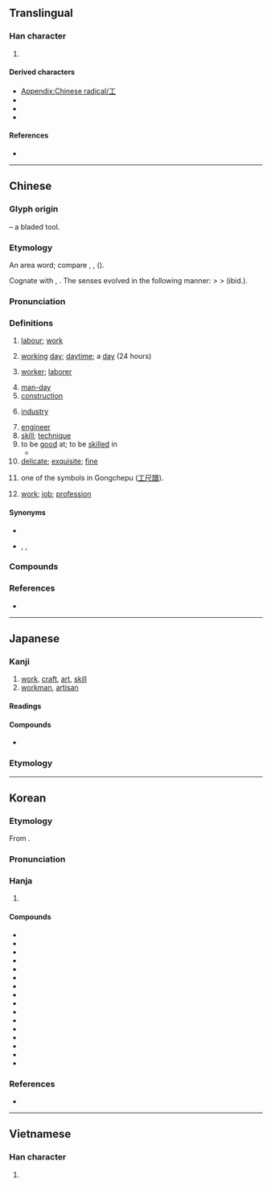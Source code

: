 {{also|エ|ㆲ|Appendix:Variations of "i"|uni=auto}}
{{character info}}
{{character info|⼯}}
==Translingual==
{{stroke order|type=animate}}

===Han character===
{{Han char|rn=48|rad=工|as=00|sn=3|four=10100|canj=MLM|ids=⿱一丄,⿱丅一}}

# {{mul-kangxi radical-def}}

====Derived characters====
* [[Appendix:Chinese radical/工]]
* {{l|mul|[[仜]], [[冮]], [[叿]], [[𡉎]], [[妅]], [[屸]], [[𢓁]], [[𢖷]], [[扛]], [[江]], [[𨸖]], [[𪰆]], [[杠]], [[𬇔]], [[灴]], [[玒]], [[肛]], [[𬒬]], [[𥃽]], [[矼]], [[𧘍]], [[䉺]], [[紅]]([[红]]), [[缸]], [[羾]], [[𦔸]], [[舡]], [[虹]], [[𧢸]], [[訌]]([[讧]]), [[䜫]], [[豇]], [[䞑]], [[𨊧]], [[釭]]([[𮣲]]), [[𬛀]], [[䪦]], [[䫹]], [[𮨷]], [[魟]]([[𫚉]]), [[𩾬]]}}
* {{l|mul|[[𠃖]], [[㓛]], [[㓚]], [[功]], [[卭]], [[㣉]], [[邛]], [[攻]], [[𣢈]], [[瓨]], [[𦏼]], [[𧈬]], [[𨾊]], [[項]]([[项]]), [[䲨]]([[𬷾]]), [[𭄟]], [[𡉐]], [[𢖶]], [[汞]], [[𭴃]], [[𥁁]], [[𬎥]], [[𦏺]], [[𧈫]], [[貢]]([[贡]]), [[𫔙]], [[𣒳]], [[𭘎]], [[仝]], [[㒰]], [[𡧇]], [[𡰱]], [[㞬]], [[𭠀]], [[𭥐]], [[杢]], [[巠]], [[𦒳]], [[𥃿]], [[𫀧]], [[空]], [[笁]], [[𬛸]], [[𠱯]], [[匞]], [[式]], [[疘]], [[𢒄]], [[𬮚]], [[𡆬]], [[噐]], [[𤔌]]}}
* {{l|mul|[[𠵋]], [[𡥴]], [[𦁻]], [[𠽇]], [[𡐘]], [[𢝘]], [[揑]], [[湼]], [[䛼]], [[毁]], [[恐]], [[𦅛]], [[滘]], [[壽]], [[尋]], [[㝷]]}}

====References====
* {{Han ref|kx=0325.010|dkj=08714|dj=0626.020|hdz=10410.060|uh=5DE5|ud=24037|bh=A475|bd=42101}}

----

==Chinese==
{{zh-forms|alt=𠜝,㠪,𢀚,𢒅,㣉,𢒄}}

===Glyph origin===
{{Han etym}}
{{liushu|p}} – a bladed tool.

===Etymology===
An area word; compare {{cog|my|ခိုင်း||to order or ask someone to do something}}, {{cog|omx|kloñ|tr=kloɲ|t=to work}}, {{cog|omx|klon|tr=klon|t=to have charge of cultivation}} ({{zh-ref|Schuessler, 2007}}).

Cognate with {{och-l|功|merit; achievement}}, {{och-l|攻|to attack}}. The senses evolved in the following manner: {{zh-l|*工|work artisan}} > {{zh-l|*功|merit; achievement}} > {{zh-l|*攻|to attack}} (ibid.).

===Pronunciation===
{{zh-pron
|m=gōng
|ma=Zh-gōng.oga
|m-s=gong1
|dg=гун1
|c=gung1
|c-t=guung1
|g=gung1
|h=pfs=kûng;gd=gung1
|j=gung1
|mb=gó̤ng
|md=gĕ̤ng/gŭng
|md_note=gĕ̤ng - vernacular; gŭng - literary
|mn=ml,jj,ha,zp,tw:kong/ml,jj,ha,zp,tw,sg:kang/tw,xm,zz:khang
|mn_note=kong - literary; kang - vernacular; khang - vernacular (in {{zh-l|*工課}})
|mn-t=gang1/gong1
|mn-t_note=gong1 - one of the symbols in Gongchepu
|w=1kon
|x=gong1
|mc=y
|oc=y
|cat=n
}}

===Definitions===
{{zh-hanzi}}

# [[labour]]; [[work]] {{zh-mw|c:份}}
#: {{zh-x|工作|work}}
#: {{zh-x|罷工|to strike}}
#: {{zh-x|偷工減料|to do shoddy work and use inferior materials}}
#: {{zh-x|你 失業\失 咗 失業\業 咁 耐，仲 唔 快 啲 搵 返 份 工！|It's been one month since you lost your job; you need to find a new job soon!|C|ref={{l|zh||開放詞典}} [Kaifang Cidian]}}
# {{lb|zh|Min Bei|Min Dong|Min Nan}} [[working]] [[day]]; [[daytime]]; a [[day]] (24 hours)
# [[worker]]; [[laborer]]
#: {{zh-x|女工|female worker}}
#: {{zh-x|礦工|miner}}
#: {{zh-x|陶瓷工|potter}}
#: {{zh-x|工農|workers and peasants}}
# [[man-day]]
# [[construction]]
#: {{zh-x|工地|'''construction''' site}}
#: {{zh-x|竣工|to finish '''construction'''}}
# [[industry]]
#: {{zh-x|化工|chemical industry}}
# [[engineer]]
# [[skill]]; [[technique]]
# to be [[good]] at; to be [[skilled]] in
#* {{zh-x|昔者 ^舜 工 於 使 人，^造-父 工 於 使 馬。||ref=Hanshi Waizhuan}}
# [[delicate]]; [[exquisite]]; [[fine]]
#: {{zh-x|工巧|delicate; exquisite}}
# one of the symbols in Gongchepu ([[工尺譜]]).
# {{lb|zh|Southeast Asia}} [[work]]; [[job]]; [[profession]]
#: {{zh-x|你 做 什麼 工？|What is your '''job'''?}}

====Synonyms====
* {{sense|time period}}
{{zh-dial|天}}
* {{sense|work}} {{zh-l|活}}, {{zh-l|事}}, {{zh-l|工作}}
{{zh-dial|職業}}

===Compounds===
{{zh-der|hide_pron=1|一工兒|上工|下工|交工|人工|代工|件工|做工|停工|偷工減料|傭工|共工|兵工|冶工|冷加工|出工|刀鑷工|分工|分工整合|刻工|剃工|加工|加工區|加工品|動工|勞工|包工|包工連鎖|包身工|化工|半工半讀|同工同酬|同工異曲|同工異調|名工|員工|唱工|圖工|圬工|坌工|城工|壩工|士農工商|壯工|夜工|大工|大工告成|天工|天工開物|女工|奴工|學徒工|完工|宗工|射工|小工|工事|工人|工件|工作|工傷|工價|工兵|工具|工力|工力悉敵|工務局|工匠|工區|工友|工商|工地|工地秀|工場|工場動員|工夫|工女|工字鋼|工學|工學院|工寮|工專|工尺|工尺字|工尺譜|工巧|工師|工廠|工役|工徒|工心計|工房|工拙|工效|工整|工料|工時|工會|工期|工本|工本費|工本飯米|工架|工棚|工業|工楷|工模|工正|工段|工潮|工率|工用|工研院|工碼兒|工礦|工科|工程|工種|工竣|工筆|工筆畫|工細|工緻|工致|工薪|工藝|工蜂|工蟻|工課|工讀|工讀生|工資|工賑|工農兵|工運|工部|工錢|工間操|工關|工頭|工顧錢|工食|工齡|巧奪天工|巧工|師工|幫工|底工|彈性工時|復工|德言工貌|志工|忙工|怠工|情詞易工|手工|打工|技工|捆工|攬工|收工|放工|政工|散工|施工|日工|曠工|替工|木工|杜工部|校工|構工|樂工|模板工|機工|櫛工|櫛髮工|欽工|歇工|武工|水工|水電工|河工|泥工|泥水工|減工偷料|漆工|潛盾工法|火工道人|焊工|熱加工|熱工學|營工|牧工|特工|玉工|理工|異曲同工|畫工|畫工兒|百工|監工|督工|短工|石工|磨洋工|礦工|社工|社會分工|神工妙力|神工鬼力|神工鬼斧|窮工極巧|窮而後工|窯工|竣工|童工|竹工|篙工|粗工|精工|紙工|細工|經濟罷工|編工|縫工|繡工|纊工|罷工|羊工|美工|義工|考工令|考工記|職工|背工|能工巧匠|臣工|臨時工|興工|舵工|船工|良工|良工心苦|苦工|華工|蠶工|衣工|試工|變形工時|起工|趁工|趕工|蹻工|車工|軍工|農工|金工|針工|鉋工|鉗工|銑工|鍛工|鐵工|鑄工|長工|開工|陶瓷工|險工|雇工|雙職工|雜工|雨工|零工|電工|養工處|馬工枚速|高工|髹工|鬼工|鬼斧神工|鳩工|鳩工庀材|人工心臟|工礦炸藥|工程師|人工海鹽|工程進度|工作抽樣|工業服務|勞工問題|工業區|地下工作|交通工程|勞工福利|人工蝸牛|工業團體|工作簡化|人工降雨|工作權|工業連鎖|人工受孕|工作分析|保稅工廠|工作天|最低工資|塑性加工|工廠布置|工業用水|小工藝|公路工程|地下工廠|加工業|勞工管理|人工氣腹|工業權|人因工程|工業城|工業政策|工商社會|工廠工業|工商黃頁|工作圖|兵工廠|工業社會|工作經驗|工藝美術|塑膠工業|工業用圖|工程分析|工業港|工作午餐|性工作者|人工氣胸|工作母機|工夫茶|工藝學|人工受精|人工免疫|工作船|建築工程|勞工運動|人工流產|人工成本|人工植牙|工作抽查|勞工政策|土木工程|工程塑膠|平均工資|工業區位|工程兵|工藝雜流|工藝教育|工藝品|工程隊|工程師節|工程力學|人工呼吸|工業體系|工業設計|工業經濟|工業節|工業病|工業廢汙|工業工程|工業局|工業園區|工業國家|工業化|工業動員|工業分類|工廠衛生|工廠法|工尺字兒|工商業|工具鋼|工具機|工具工程|工作證|工作網|工作目標|工作狂|工作物|工作條件|工作日|工作方案|工作單|人工閱卷|勞工立法|募資工具|工程浩大|工業活動|工程設計|人工色素|工作契約|工作服|工作室|人工島|工作坊|大陸勞工|工作倫理|下工夫|工人運動|工業中毒|夕陽工業|工作小組|工作站|基本工資|基礎工程|五小工業|工礦檢查|人工魚礁|工程測量|工具書|外籍勞工|人工繁殖|工作臺|半刻工夫|做工夫|化學工業|勞工團體|人工血液|不多工夫|分工合作|工業革命|交通工具|勞工教育|工商階級|人工養殖|人工冬眠|勞工法庭|人工智慧|手工業|教育工學|沒工夫|抓工夫|田野工作|沒得工夫|知識工程|板金工作|水利工程|民間工藝|生產工具|生物工程|死工夫|捷運工程|手工藝|木材工業|手工藝品|社會工作|拉鏈工程|琉璃工藝|機械工業|石化工業|白領勞工|產業工人|用工夫|環境工程|特種工藝|灌溉工程|泰國勞工|水磨工夫|生態工程|有工夫|排水工程|遺傳工程|職工學校|閒工夫|衛生工程|計時工資|鬍子工程|鑲嵌工藝|計件工資|造船工業|重工業|美工指導|纖維工業|鋼鐵工業|金屬工藝|航太工業|護坡工程|系統工程|食品工業|電腦美工|運輸工具|道路工程|鐵工廠|表面工夫|輕工業|資訊工業|賣工夫|農產加工|航空工程|職業工會|湖工|工程大|見工|工工}}

===References===
* {{R:yue:Hanzi}}

----

==Japanese==

===Kanji===
{{ja-kanji|grade=2|rs=工00}}

# [[work]], [[craft]], [[art]], [[skill]]
# [[workman]], [[artisan]]

====Readings====
{{ja-readings
|goon=く
|kanon=こう
|kun=たくみ-, つかさ-, わざ-
}}

====Compounds====
* {{ja-r|陶%工|とう%こう}}

===Etymology===
{{ja-kanjitab|たくみ|yomi=k}}
{{ja-see|たくみ}}

----

==Korean==

===Etymology===
From {{der|ko|ltc|sort=공|-}} {{ltc-l|工}}.

{{collapse|
* {{hanja-dongguk|고ᇰ|kwong}}
* {{hanja-hunmong|고ᇰ|kwong|人類#중03B|hun=공쟝바치 고ᇰ}}
* {{hanja-gwangju|공|kwong|hun=바지 공}}
* {{hanja-sinjeung|공|kwong|hun=바치 공}}
|Historical readings
|bg=#FFFFFF}}

===Pronunciation===
{{ko-hanja-pron|공}}

===Hanja===
{{ko-hanja-search}}
{{ko-hanja|장인|공}}

# {{hanja form of|공|master [[craftsman]]; master [[artisan]]}}

====Compounds====
{{der-top4|Compounds}}
* {{ko-l|가공|加工}}
* {{ko-l|공구|工具}}
* {{ko-l|공단|工團}}
* {{ko-l|공방|工房}}
* {{ko-l|공부|工夫}}
* {{ko-l|공사|工事}}
* {{ko-l|공업|工業}}
* {{ko-l|공예|工藝}}
* {{ko-l|공작|工作}}
* {{ko-l|공장|工場}}
* {{ko-l|공학|工學}}
* {{ko-l|목공|木工}}
* {{ko-l|사공|沙工/砂工}}
* {{ko-l|인공|人工}}
* {{ko-l|준공|竣工}}
* {{ko-l|공정|工程}}
{{der-bottom}}

===References===
* {{R:hanjadoc|2946}}

----

==Vietnamese==

===Han character===
{{vi-readings|reading=công, cong, côông, gồng, trong, cung|rs=工00}}

# {{rfdef|vi|sort=工00}}

[[Category:CJKV radicals| ]]
